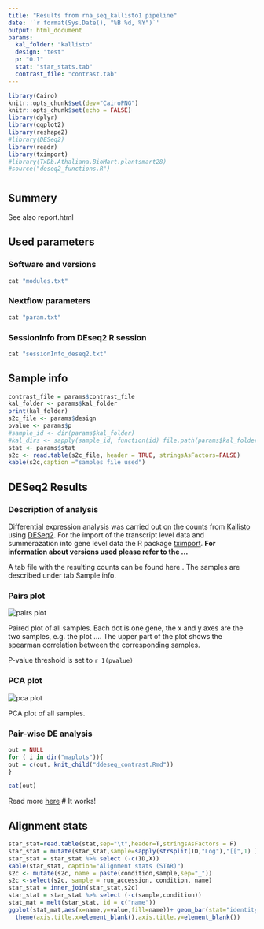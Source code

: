 ```yaml
---
title: "Results from rna_seq_kallisto1 pipeline"
date: '`r format(Sys.Date(), "%B %d, %Y")`'
output: html_document
params:
  kal_folder: "kallisto"
  design: "test"
  p: "0.1"
  stat: "star_stats.tab"
  contrast_file: "contrast.tab"
---
```


```r
library(Cairo)
knitr::opts_chunk$set(dev="CairoPNG")
knitr::opts_chunk$set(echo = FALSE)
library(dplyr)
library(ggplot2)
library(reshape2)
#library(DESeq2)
library(readr)
library(tximport)
#library(TxDb.Athaliana.BioMart.plantsmart28)
#source("deseq2_functions.R")
```

# {.tabset}

## Summery 

See also report.html 


## Used parameters

### Software and versions
```r
cat "modules.txt"
```


### Nextflow parameters
```r
cat "param.txt"
```

### SessionInfo from DEseq2 R session
```r
cat "sessionInfo_deseq2.txt"
```


## Sample info {#s_info}

```r
contrast_file = params$contrast_file
kal_folder <- params$kal_folder
print(kal_folder)
s2c_file <- params$design
pvalue <- params$p
#sample_id <- dir(params$kal_folder)
#kal_dirs <- sapply(sample_id, function(id) file.path(params$kal_folder, id))
stat <- params$stat
s2c <- read.table(s2c_file, header = TRUE, stringsAsFactors=FALSE)
kable(s2c,caption ="samples file used")
```

## DESeq2 Results

### Description of analysis 
Differential expression analysis was carried out on the counts from [Kallisto](https://pachterlab.github.io/kallisto/about) using [DESeq2](https://bioconductor.org/packages/release/bioc/vignettes/DESeq2/inst/doc/DESeq2.html). For the import of the transcript level data and summerazation into gene level data the R package [tximport](https://bioconductor.org/packages/release/bioc/vignettes/tximport/inst/doc/tximport.html). 
**For information about versions used please refer to the ...**

A tab file with the resulting counts can be found here.. The samples are described under tab Sample info. 


### Pairs plot
<img src="pairs.png" alt="pairs plot">

Paired plot of all samples. Each dot is one gene, the x and y axes are the two samples, e.g. the plot .... The upper part of the plot shows the spearman correlation between the corresponding samples.


P-value threshold is set to `r I(pvalue)`

### PCA plot
<img src="pca.png" alt="pca plot">

PCA plot of all samples.


### Pair-wise DE analysis 

```r
out = NULL
for ( i in dir("maplots")){
out = c(out, knit_child("ddeseq_contrast.Rmd"))
}
```


```r
cat(out)
```

Read more [here](./lists/contrast_group_ko_wt.csv) # It works!


## Alignment stats

```r
star_stat=read.table(stat,sep="\t",header=T,stringsAsFactors = F)
star_stat = mutate(star_stat,sample=sapply(strsplit(ID,"Log"),"[[",1) )
star_stat = star_stat %>% select (-c(ID,X))
kable(star_stat, caption="Alignment stats (STAR)")
s2c <- mutate(s2c, name = paste(condition,sample,sep="_"))
s2c <-select(s2c, sample = run_accession, condition, name)
star_stat = inner_join(star_stat,s2c)
star_stat = star_stat %>% select (-c(sample,condition))
stat_mat = melt(star_stat, id = c("name"))
ggplot(stat_mat,aes(x=name,y=value,fill=name))+ geom_bar(stat="identity")+facet_wrap(~variable,scales = "free")+ guides(fill=FALSE)+
  theme(axis.title.x=element_blank(),axis.title.y=element_blank())
     
```
